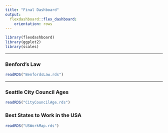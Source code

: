 ```yaml
---
title: "Final Dashboard"
output: 
  flexdashboard::flex_dashboard:
    orientation: rows
---
```


```r
library(flexdashboard)
library(ggplot2)
library(scales)
```


---------------------------------------------------------------

### Benford's Law

```r
readRDS("BenfordsLaw.rds")
```


-----------------------------------------------------------------------

### Seattle City Council Ages

```r
readRDS("CityCouncilAge.rds")
```

### Best States to Work in the USA

```r
readRDS("USWorkMap.rds")
```


